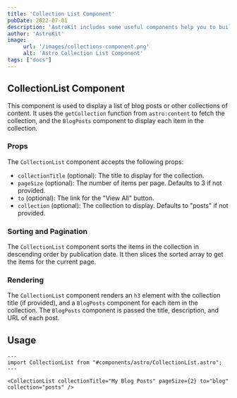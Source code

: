 ```yaml
---
title: 'Collection List Component'
pubDate: 2022-07-01
description: 'AstroKit includes some useful components help you to build pages.'
author: 'AstroKit'
image:
     url: '/images/collections-component.png'
     alt: 'Astro Collection List Component'
tags: ["docs"]
---
```



## CollectionList Component

This component is used to display a list of blog posts or other collections of content. It uses the `getCollection` function from `astro:content` to fetch the collection, and the `BlogPosts` component to display each item in the collection.

### Props

The `CollectionList` component accepts the following props:

- `collectionTitle` (optional): The title to display for the collection.
- `pageSize` (optional): The number of items per page. Defaults to 3 if not provided.
- `to` (optional): The link for the "View All" button.
- `collection` (optional): The collection to display. Defaults to "posts" if not provided.

### Sorting and Pagination

The `CollectionList` component sorts the items in the collection in descending order by publication date. It then slices the sorted array to get the items for the current page.

### Rendering

The `CollectionList` component renders an `h3` element with the collection title (if provided), and a `BlogPosts` component for each item in the collection. The `BlogPosts` component is passed the title, description, and URL of each post.

## Usage
 
```astro
---
import CollectionList from "#components/astro/CollectionList.astro";
---

<CollectionList collectionTitle="My Blog Posts" pageSize={2} to="blog" collection="posts" />
```
